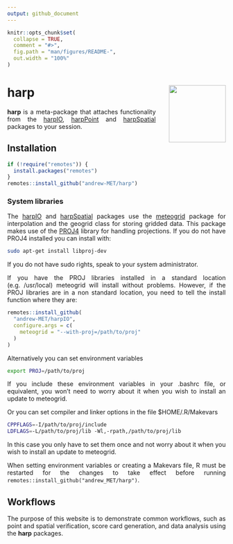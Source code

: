 ```yaml
---
output: github_document
---
```


<!-- README.md is generated from README.Rmd. Please edit that file -->

<style>
  body{
    text-align: justify;
  }
</style>

```r
knitr::opts_chunk$set(
  collapse = TRUE,
  comment = "#>",
  fig.path = "man/figures/README-",
  out.width = "100%"
)
```
# harp <a href=#><img src='man/figures/harp_logo_dark.svg' align="right" height="131.5" style="margin-left:30px" /></a>


__harp__ is a meta-package that attaches functionality from the [harpIO](https://andrew-met.github.io/harpIO), [harpPoint](https://andrew-met.github.io/harpPoint) and [harpSpatial](https://andrew-met.github.io/harpSpatial) packages to your session.  

## Installation
```r
if (!require("remotes")) {
  install.packages("remotes")
}
remotes::install_github("andrew-MET/harp")
```

### System libraries
The [harpIO](https://andrew-met.github.io/harpIO) and [harpSpatial](https://andrew-met.github.io/harpSpatial) packages use the [meteogrid](https://github.com/adeckmyn/meteogrid) package for interpolation and the geogrid class for storing gridded data. This package makes use of the [PROJ4](https://proj4.org) library for handling projections. If you do not have PROJ4 installed you can install with:

```bash
sudo apt-get install libproj-dev
```

If you do not have sudo rights, speak to your system administrator. 

If you have the PROJ libraries installed in a standard location (e.g. /usr/local) meteogrid will install without problems. However, if the PROJ libraries are in a non standard location, you need to tell the install function where they are:
```r
remotes::install_github(
  "andrew-MET/harpIO",
  configure.args = c(
    meteogrid = "--with-proj=/path/to/proj"
  )
)
```

Alternatively you can set environment variables
```bash
export PROJ=/path/to/proj
```

If you include these environment variables in your .bashrc file, or equivalent, you won't need to worry about it when you wish to install an update to meteogrid.

Or you can set compiler and linker options in the file $HOME/.R/Makevars
```bash
CPPFLAGS=-I/path/to/proj/include
LDFLAGS=-L/path/to/proj/lib -Wl,-rpath,/path/to/proj/lib
```

In this case you only have to set them once and not worry about it when you wish to install an update to meteogrid.

When setting environment variables or creating a Makevars file, R must be restarted for the changes to take effect before running `remotes::install_github("andrew_MET/harp")`.

## Workflows
The purpose of this website is to demonstrate common workflows, such as point and spatial verification, score card generation, and data analysis using the __harp__ packages. 
